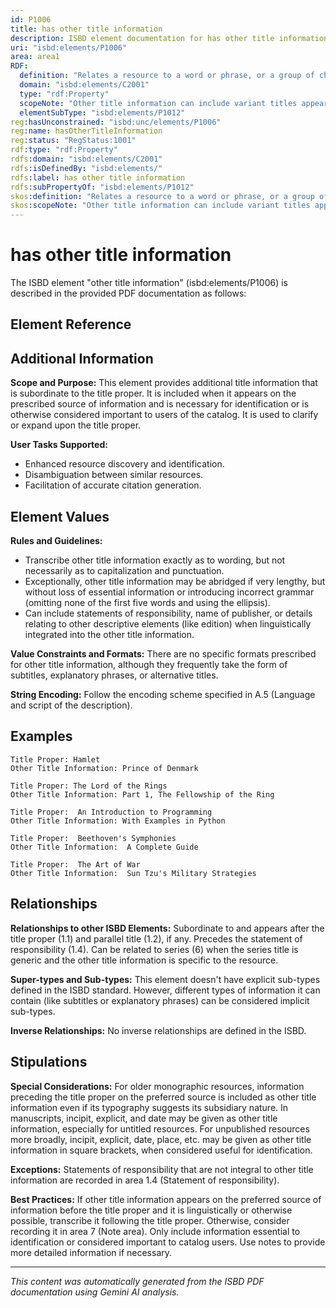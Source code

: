 ```yaml
---
id: P1006
title: has other title information
description: ISBD element documentation for has other title information
uri: "isbd:elements/P1006"
area: area1
RDF:
  definition: "Relates a resource to a word or phrase, or a group of characters, appearing in conjunction with, and subordinate to, the title proper of the resource."
  domain: "isbd:elements/C2001"
  type: "rdf:Property"
  scopeNote: "Other title information can include variant titles appearing on the same source as the title proper."
  elementSubType: "isbd:elements/P1012"
reg:hasUnconstrained: "isbd:unc/elements/P1006"
reg:name: hasOtherTitleInformation
reg:status: "RegStatus:1001"
rdf:type: "rdf:Property"
rdfs:domain: "isbd:elements/C2001"
rdfs:isDefinedBy: "isbd:elements/"
rdfs:label: has other title information
rdfs:subPropertyOf: "isbd:elements/P1012"
skos:definition: "Relates a resource to a word or phrase, or a group of characters, appearing in conjunction with, and subordinate to, the title proper of the resource."
skos:scopeNote: "Other title information can include variant titles appearing on the same source as the title proper."
---
```

# has other title information

The ISBD element "other title information" (isbd:elements/P1006) is described in the provided PDF documentation as follows:

## Element Reference


<ElementReference frontMatter={frontMatter} />

## Additional Information

**Scope and Purpose:** This element provides additional title information that is subordinate to the title proper. It is included when it appears on the prescribed source of information and is necessary for identification or is otherwise considered important to users of the catalog. It is used to clarify or expand upon the title proper.


**User Tasks Supported:**
* Enhanced resource discovery and identification.
* Disambiguation between similar resources.
* Facilitation of accurate citation generation.



## Element Values


**Rules and Guidelines:**  
* Transcribe other title information exactly as to wording, but not necessarily as to capitalization and punctuation. 
* Exceptionally, other title information may be abridged if very lengthy, but without loss of essential information or introducing incorrect grammar (omitting none of the first five words and using the ellipsis).
* Can include statements of responsibility, name of publisher, or details relating to other descriptive elements (like edition) when linguistically integrated into the other title information.  

**Value Constraints and Formats:** There are no specific formats prescribed for other title information, although they frequently take the form of subtitles, explanatory phrases, or alternative titles.


**String Encoding:**  Follow the encoding scheme specified in A.5 (Language and script of the description).



## Examples

```
Title Proper: Hamlet
Other Title Information: Prince of Denmark

Title Proper: The Lord of the Rings
Other Title Information: Part 1, The Fellowship of the Ring

Title Proper:  An Introduction to Programming
Other Title Information: With Examples in Python

Title Proper:  Beethoven's Symphonies
Other Title Information:  A Complete Guide

Title Proper:  The Art of War
Other Title Information:  Sun Tzu's Military Strategies

```



## Relationships

**Relationships to other ISBD Elements:** Subordinate to and appears after the title proper (1.1) and parallel title (1.2), if any. Precedes the statement of responsibility (1.4). Can be related to series (6) when the series title is generic and the other title information is specific to the resource.

**Super-types and Sub-types:**  This element doesn't have explicit sub-types defined in the ISBD standard. However, different types of information it can contain (like subtitles or explanatory phrases) can be considered implicit sub-types.

**Inverse Relationships:** No inverse relationships are defined in the ISBD.



## Stipulations


**Special Considerations:** For older monographic resources, information preceding the title proper on the preferred source is included as other title information even if its typography suggests its subsidiary nature. In manuscripts, incipit, explicit, and date may be given as other title information, especially for untitled resources.  For unpublished resources more broadly, incipit, explicit, date, place, etc. may be given as other title information in square brackets, when considered useful for identification.


**Exceptions:** Statements of responsibility that are not integral to other title information are recorded in area 1.4 (Statement of responsibility).


**Best Practices:** If other title information appears on the preferred source of information before the title proper and it is linguistically or otherwise possible, transcribe it following the title proper. Otherwise, consider recording it in area 7 (Note area).  Only include information essential to identification or considered important to catalog users. Use notes to provide more detailed information if necessary.

---

*This content was automatically generated from the ISBD PDF documentation using Gemini AI analysis.*
